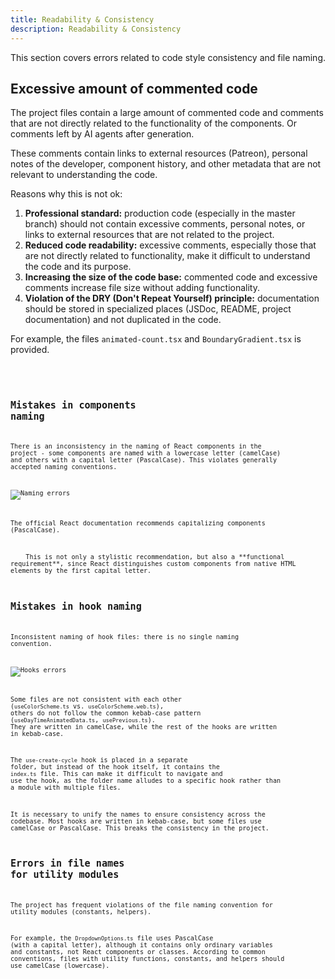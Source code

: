 ```yaml
---
title: Readability & Consistency
description: Readability & Consistency
---
```


This section covers errors related to code style consistency and file naming.

## Excessive amount of commented code

The project files contain a large amount of commented code and comments that are not directly related to the functionality of the components.
Or comments left by AI agents after generation.

These comments contain links to external resources (Patreon), personal notes of the developer, component history, and other metadata that are not relevant to understanding the code.

Reasons why this is not ok:
1. **Professional standard:** production code (especially in the master branch) should not contain excessive comments, personal notes, or links to external resources that are not related to the project.
2. **Reduced code readability:** excessive comments, especially those that are not directly related to functionality, make it difficult to understand the code and its purpose.
3. **Increasing the size of the code base:** commented code and excessive comments increase file size without adding functionality.
4. **Violation of the DRY (Don't Repeat Yourself) principle:** documentation should be stored in specialized places (JSDoc, README, project documentation) and not duplicated in the code.


For example, the files `animated-count.tsx` and `BoundaryGradient.tsx` is provided.

<Code code={commetsExample} lang="tsx" title="animated-count.tsx" />
<Code code={commets2Example} lang="tsx" title="BoundaryGradient.tsx" />

## Mistakes in components naming

There is an inconsistency in the naming of React components in the project - some components are named with a lowercase letter (camelCase) and others with a capital letter (PascalCase).
This violates generally accepted naming conventions.

![Naming errors](../../../assets/naming.webp)

The official React documentation recommends capitalizing components (PascalCase).
<Aside type="caution" title=' '>
    This is not only a stylistic recommendation, but also a **functional requirement**, since React distinguishes custom components from native HTML elements by the first capital letter.
</Aside>


## Mistakes in hook naming
Inconsistent naming of hook files: there is no single naming convention.

![Hooks errors](../../../assets/hooks.webp)

Some files are not consistent with each other (`useColorScheme.ts` vs. `useColorScheme.web.ts`), others do not follow the common kebab-case pattern (`useDayTimeAnimatedData.ts`, `usePrevious.ts`). They are written in camelCase, while the rest of the hooks are written in kebab-case.

The `use-create-cycle` hook is placed in a separate folder, but instead of the hook itself, it contains the `index.ts` file. This can make it difficult to navigate and use the hook, as the folder name alludes to a specific hook rather than a module with multiple files.

It is necessary to unify the names to ensure consistency across the codebase.
Most hooks are written in kebab-case, but some files use camelCase or PascalCase. This breaks the consistency in the project.

## Errors in file names for utility modules

The project has frequent violations of the file naming convention for utility modules (constants, helpers).

For example, the `DropdownOptions.ts` file uses PascalCase (with a capital letter), although it contains only ordinary variables and constants, not React components or classes. According to common conventions, files with utility functions, constants, and helpers should use camelCase (lowercase).

<Code code={codeExample} lang="ts" title="DropdownOptions.ts" />


